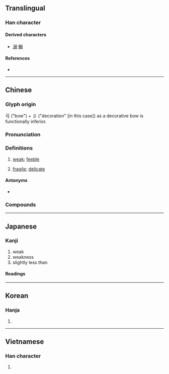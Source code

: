 {{character info/new}}
==Translingual==

===Han character===
{{Han char|rn=57|rad=弓|as=07|sn=10|four=17127|canj=NMNIM|ids=⿰⿹弓冫⿹弓冫}}

====Derived characters====
* [[溺]] [[鰯]]

====References====
* {{Han ref|kx=0358.240|dkj=09791|dj=0675.170|hdz=20996.160|uh=5F31|ud=24369|bh=AE7A|bd=44666}}

----

==Chinese==
{{zh-forms|alt=𢐅}}

===Glyph origin===
{{Han etym}}
弓 ("bow") + 彡 ("decoration" [in this case]) as a decorative bow is functionally inferior.

===Pronunciation===
{{zh-pron
|m=ruò
|c=joek6
|h=pfs=ngio̍k
|md=iŏk
|mn=kh:jio̍k/qz,tp,xm:lio̍k/twvk,zz:jia̍k/kh:jio̍h/qz,tp,xm:lio̍h
|mn_note=jio̍k/lio̍k/jia̍k - literary; jio̍h/lio̍h - vernacular
|w=5zaq
|ma=y
|mc=y
|oc=y
|cat=a
}}

===Definitions===
{{zh-hanzi}}

# [[weak]]; [[feeble]]
#: {{zh-x|軟弱|weak, feeble}}
# [[fragile]]; [[delicate]]

====Antonyms====
* {{zh-l|強}}

===Compounds===
{{zh-der|弱肉強食|恃強凌弱|兼弱攻昧|恃強欺弱|弱項|幼弱|孱弱|弱者|單弱|弱化|以強陵弱|弱小|彊幹弱枝|弱兵|強弱懸殊|怯弱|不弱如|弱質|孤弱|弱酸|微弱|彊本弱末|強本弱枝|強弱|弱齡|弱點|弱翰|弱疾|弱水之隔|弱水三千|弱水|弱植|弱智|弱息|弱怯怯|弱喪|弱不禁風|弱不好弄|弱冠|力分勢弱|弱勢|力弱|弱視|又弱一個|弱柳扶風|弱笄|好弱|不弱|弱鹼|不弱似|以弱制強|危弱|削弱|不甘示弱|孅弱|倚強欺弱|倚強凌弱|弱不勝衣|嬌弱|強幹弱枝|扶傾濟弱|柔心弱骨|扶弱抑強|疲弱|瘦弱|文弱書生|懦弱|濟弱扶危|文弱|振弱除暴|積弱不振|攣弱|濟弱扶傾|神經衰弱|示弱|抑強扶弱|減弱|攜老扶弱|畏強凌弱|按彊助弱|濟弱鋤強|積弱|柔弱|沖弱|老弱|繁弱|薄弱|纖纖弱質|細弱|衰弱|違強陵弱|闇弱|面弱|虛弱|纖弱|老弱殘兵|輕塵弱草|軟弱無力|鋤強扶弱|蓬萊弱水|荏弱|苒弱|軟弱|羸弱|貧弱|脆弱}}

{{zh-cat|Elementary}}

----

==Japanese==

===Kanji===
{{ja-kanji|grade=2|rs=弓07}}

# weak
# weakness
# slightly less than

====Readings====
{{ja-readings
|goon=にゃく
|kanon=じゃく
|kun=よわ-まる, よわ-める, よわ-い, よわ-る
}}

----

==Korean==

===Hanja===
{{ko-hanja|hangeul=약|eumhun=|mr=yak|y=yak}}

# {{defn|lang=ko|sort=弓07}}

----

==Vietnamese==

===Han character===
{{vi-hantu|[[nhược]], [[ních]]|rs=弓07}}

# {{defn|lang=vi|sort=弓07}}